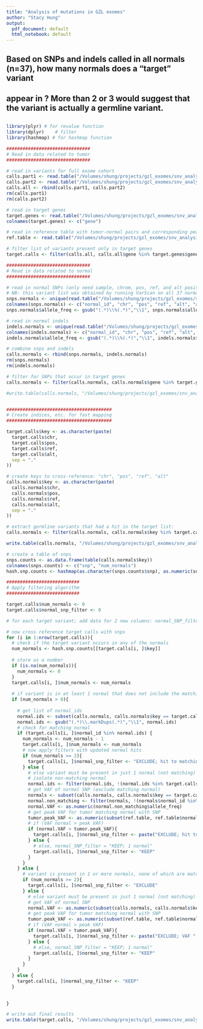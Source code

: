 ```yaml
---
title: "Analysis of mutations in GZL exomes"
author: "Stacy Hung"
output:
  pdf_document: default
  html_notebook: default
---
```


## ###############################################################################################
## Based on SNPs and indels called in all normals (n=37), how many normals does a "target" variant 
## appear in ?  More than 2 or 3 would suggest that the variant is actually a germline variant.
## ###############################################################################################

```r
library(plyr) # for revalue function
library(dplyr)    # filter
library(hashmap) # for hashmap function

###############################
# Read in data related to tumor
###############################

# read in variants for full exome cohort
calls.part1 <- read.table("/Volumes/shung/projects/gzl_exomes/snv_analysis-20181127/snv_indel_datasets/snvs_indels.30_final.default_and_optimized.txt", sep = "\t", header = TRUE, fill = TRUE)
calls.part2 <- read.table("/Volumes/shung/projects/gzl_exomes/snv_analysis-20181127/snv_indel_datasets/t_v_me.all/snvs_indels.t_v_me.GZ197.OPTIMIZED_thresholds.txt", sep = "\t", header = TRUE, fill = TRUE)
calls.all <- rbind(calls.part1, calls.part2)
rm(calls.part1)
rm(calls.part2)

# read in target genes
target.genes <- read.table("/Volumes/shung/projects/gzl_exomes/snv_analysis-20181127/normal_SNP_analysis/target_genes.FINAL_216.txt", header = FALSE)
colnames(target.genes) <- c("gene")

# read in reference table with tumor-normal pairs and corresponding peak VAFs
ref.table <- read.table("/Volumes/shung/projects/gzl_exomes/snv_analysis-20181127/WES_data/all.tumors_normals-peak_VAF_and_est_tumor_content.txt", sep = "\t", header = TRUE)

# filter list of variants present only in target genes
target.calls <- filter(calls.all, calls.all$gene %in% target.genes$gene)

###############################
# Read in data related to normal
###############################

# read in normal SNPs (only need sample, chrom, pos, ref, and alt positions)
# NB: this variant list was obtained by running VarScan on all 37 normals with PVAL=1 and MIN_VARIANT_READS=3 as the only thresholds
snps.normals <- unique(read.table("/Volumes/shung/projects/gzl_exomes/snv_analysis-20181127/normal_SNP_analysis/varScan/all.single_samples.varScan.snps.snpEff_canonical.filtered.txt", sep = "\t", header = TRUE, fill = TRUE))
colnames(snps.normals) <- c("normal_id", "chr", "pos", "ref", "alt", "allele_freq", "gene")
snps.normals$allele_freq <- gsub("(.*)\\%(.*)","\\1", snps.normals$allele_freq)

# read in normal indels 
indels.normals <- unique(read.table("/Volumes/shung/projects/gzl_exomes/snv_analysis-20181127/normal_SNP_analysis/varScan/all.single_samples.varScan.indels.snpEff_canonical.indels_annotated.cut.txt", sep = "\t", header = TRUE, fill = TRUE))
colnames(indels.normals) <- c("normal_id", "chr", "pos", "ref", "alt", "allele_freq", "gene")
indels.normals$allele_freq <- gsub("(.*)\\%(.*)","\\1", indels.normals$allele_freq)

# combine snps and indels
calls.normals <- rbind(snps.normals, indels.normals)
rm(snps.normals)
rm(indels.normals)

# filter for SNPs that occur in target genes
calls.normals <- filter(calls.normals, calls.normals$gene %in% target.genes$gene)

#write.table(calls.normals, "/Volumes/shung/projects/gzl_exomes/snv_analysis-20181127/normal_SNP_analysis/to_validate_all/snps_and_indels.target_variants.txt", sep = "\t", quote = FALSE, row.names = FALSE)


#######################################
# Create indices, etc. for fast mapping
#######################################

target.calls$key <- as.character(paste(
  target.calls$chr,
  target.calls$pos,
  target.calls$ref,
  target.calls$alt,
  sep = "."
))

# create keys to cross-reference: "chr", "pos", "ref", "alt"
calls.normals$key <- as.character(paste(
  calls.normals$chr,
  calls.normals$pos,
  calls.normals$ref,
  calls.normals$alt,
  sep = "."
))

# extract germline variants that had a hit in the target list:
calls.normals <- filter(calls.normals, calls.normals$key %in% target.calls$key)

write.table(calls.normals, "/Volumes/shung/projects/gzl_exomes/snv_analysis-20181127/normal_SNP_analysis/final_pipeline/calls.normals-target.genes.txt", sep = "\t", quote = FALSE, row.names = FALSE)

# create a table of snps
snps.counts <- as.data.frame(table(calls.normals$key))
colnames(snps.counts) <- c("snp", "num_normals")
hash.snp.counts <- hashmap(as.character(snps.counts$snp), as.numeric(snps.counts$num_normals))

###########################
# Apply filtering algorithm
###########################

target.calls$num_normals <- 0
target.calls$normal_snp_filter <- 0

# for each target variant; add data for 2 new columns: normal_SNP_filter, and # normals variant is present in

# now cross reference target calls with snps 
for (i in 1:nrow(target.calls)){
  # check if the target variant occurs in any of the normals
  num_normals <- hash.snp.counts[[target.calls[i, ]$key]]
  
  # store as a number
  if (is.na(num_normals)){
    num_normals <- 0
  }
  target.calls[i, ]$num_normals <- num_normals
  
  # if variant is in at least 1 normal that does not include the matching normal
  if (num_normals > 0){
    
    # get list of normal_ids
    normal.ids <- subset(calls.normals, calls.normals$key == target.calls[i, ]$key)$normal_id
    normal.ids <- gsub("(.*)\\.markDups(.*)","\\1", normal.ids)
    # check for matching normal
    if (target.calls[i, ]$normal_id %in% normal.ids) {
      num_normals <- num_normals - 1
      target.calls[i, ]$num_normals <- num_normals
      # now apply filters with updated normal hits
      if (num_normals >= 2){
        target.calls[i, ]$normal_snp_filter <- "EXCLUDE; hit to matching normal not included in analysis"
      } else {
        # else variant must be present in just 1 normal (not matching)
        # isolate non-matching normal
        normal.ids <- filter(normal.ids, !(normal.ids %in% target.calls[i, ]$normal_id))
        # get VAF of normal SNP (exclude matching normal)
        normals <- subset(calls.normals, calls.normals$key == target.calls[i, ]$key)
        normal.non_matching <- filter(normals, !(normals$normal_id %in% target.calls[i, ]$normal_id))
        normal.VAF <- as.numeric(normal.non_matching$allele_freq)
        # get peak VAF for tumor matching normal with SNP
        tumor.peak_VAF <- as.numeric(subset(ref.table, ref.table$normal_id == as.character(normal.non_matching$normal_id))$peak_VAF)
        # if (VAF normal > peak VAF)
        if (normal.VAF > tumor.peak_VAF){
          target.calls[i, ]$normal_snp_filter <- paste("EXCLUDE; hit to matching normal not included in analysis; VAF ", as.character(normal.non_matching$normal_id), " (", normal.VAF, ") > Peak VAF in matching tumor (", tumor.peak_VAF, ")",  sep = "")
        } else {
          # else, normal_SNP_filter = "KEEP; 1 normal"          
          target.calls[i, ]$normal_snp_filter <- "KEEP"
        }
      }
    } else {
      # variant is present in 1 or more normals, none of which are matching
      if (num_normals >= 2){
        target.calls[i, ]$normal_snp_filter <- "EXCLUDE"
      } else {
        # else variant must be present in just 1 normal (not matching)
        # get VAF of normal SNP
        normal.VAF <- as.numeric(subset(calls.normals, calls.normals$key == target.calls[i, ]$key)$allele_freq)
        # get peak VAF for tumor matching normal with SNP
        tumor.peak_VAF <- as.numeric(subset(ref.table, ref.table$normal_id == as.character(normal.ids[[1]]))$peak_VAF)
        # if (VAF normal > peak VAF)
        if (normal.VAF > tumor.peak_VAF){
          target.calls[i, ]$normal_snp_filter <- paste("EXCLUDE; VAF ", as.character(normal.ids[[1]]), "(", normal.VAF, ") > Peak VAF in matching tumor (", tumor.peak_VAF, ")",  sep = "")
        } else {
          # else, normal_SNP_filter = "KEEP; 1 normal"          
          target.calls[i, ]$normal_snp_filter <- "KEEP"
        }
      }
    }
  } else {
    target.calls[i, ]$normal_snp_filter <- "KEEP"
  }
  

}

# write out final results
write.table(target.calls, "/Volumes/shung/projects/gzl_exomes/snv_analysis-20181127/snv_indel_datasets/snvs_indels.31_final.default_and_optimized.num_normals.all_targets.txt", sep = "\t", quote = FALSE, row.names = FALSE)

```